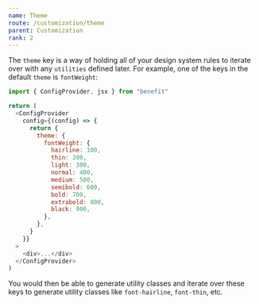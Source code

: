 ```yaml
---
name: Theme
route: /customization/theme
parent: Customization
rank: 2
---
```


The `theme` key is a way of holding all of your design system rules to iterate over with any `utilities` defined later. For example, one of the keys in the default `theme` is `fontWeight`:

```js
import { ConfigProvider, jsx } from "benefit"

return (
  <ConfigProvider
    config={(config) => {
      return {
        theme: {
          fontWeight: {
            hairline: 100,
            thin: 200,
            light: 300,
            normal: 400,
            medium: 500,
            semibold: 600,
            bold: 700,
            extrabold: 800,
            black: 900,
          },
        },
      }
    }}
  >
    <div>...</div>
  </ConfigProvider>
)
```

You would then be able to generate utility classes and iterate over these keys to generate utility classes like `font-hairline`, `font-thin`, etc.
